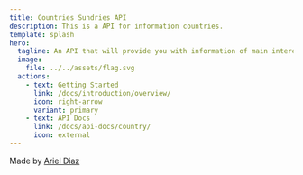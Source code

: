 ```yaml
---
title: Countries Sundries API
description: This is a API for information countries.
template: splash
hero:
  tagline: An API that will provide you with information of main interest for your projects
  image:
    file: ../../assets/flag.svg
  actions:
    - text: Getting Started
      link: /docs/introduction/overview/
      icon: right-arrow
      variant: primary
    - text: API Docs
      link: /docs/api-docs/country/
      icon: external
---
```



<LinkKey />

<div>
	<p>
  Made by <a href="https://arielbritezdiaz.github.io/ariel-diaz-portfolio.github.io/" target="_blank">Ariel Diaz</a>
  </p>
</div>